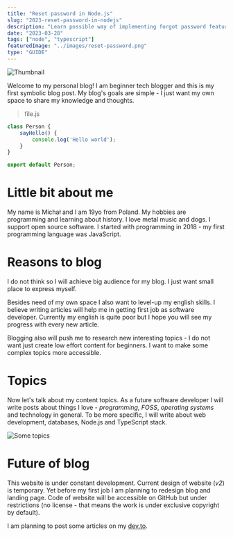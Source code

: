 ```yaml
---
title: "Reset password in Node.js"
slug: "2023-reset-password-in-nodejs"
description: "Learn possible way of implementing forgot password feature in your application."
date: "2023-03-28"
tags: ["node", "typescript"]
featuredImage: "../images/reset-password.png"
type: "GUIDE"
---
```


![Thumbnail](../images/reset-password.png)

Welcome to my personal blog! I am beginner tech blogger and this is my first symbolic blog post. My blog's goals are simple - I just want my own space to share my knowledge and thoughts.

> file.js
```js
class Person {
    sayHello() {
        console.log('Hello world');
    }
}

export default Person;
```

# Little bit about me
My name is Michał and I am 19yo from Poland. My hobbies are programming and  learning about history. I love metal music and dogs. I support open source software. I started with programming in 2018 - my first programming language was JavaScript.


# Reasons to blog
I do not think so I will achieve big audience for my blog. I just want small place to express myself.

Besides need of my own space I also want to level-up my english skills. I believe writing articles will help me in getting first job as software developer. Currently my english is quite poor but I hope you will see my progress with every new article.

Blogging also will push me to research new interesting topics - I do not want just create low effort content for beginners. I want to make some complex topics more accessible.

# Topics
Now let's talk about my content topics. As a future software developer I will write posts about things I love - *programming*, *FOSS*, *operating systems* and technology in general. To be more specific, I will write about web development, databases, Node.js and TypeScript stack.

![Some topics](../images/topics-banner.png)

# Future of blog
This website is under constant development. Current design of website (*v2*) is temporary. Yet before my first job I am planning to redesign blog and landing page. Code of website will be accessible on GitHub but under restrictions (no license - that means the work is under exclusive copyright by default).

I am planning to post some articles on my [dev.to](https://dev.to/michaldziuba "My dev.to profile").
